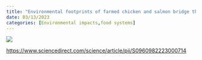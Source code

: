 ```yaml
---
title: "Environmental footprints of farmed chicken and salmon bridge the land and sea"
date: 03/13/2023
categories: [Environmental impacts,food systems]
---
```


![](kuempel-et-al.jpg)

<https://www.sciencedirect.com/science/article/pii/S0960982223000714> 
